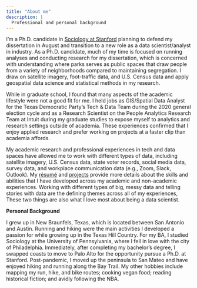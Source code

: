 ```yaml
---
title: "About me"
description: |
  Professional and personal background
---
```


I'm a Ph.D. candidate in [Sociology at Stanford](https://sociology.stanford.edu/people/francine-stephens) planning to defend my dissertation in August and transition to a new role as a data scientist/analyst in industry. As a Ph.D. candidate, much of my time is focused on running analyses and conducting research for my dissertation, which is concerned with understanding where parks serves as public spaces that draw people from a variety of neighborhoods compared to maintaining segregation. I draw on satellite imagery, foot-traffic data, and U.S. Census data and apply geospatial data science and statistical methods in my research. 

While in graduate school, I found that many aspects of the academic lifestyle were not a good fit for me. I held jobs as GIS/Spatial Data Analyst for the Texas Democratic Party's Tech & Data Team during the 2020 general election cycle and as a Research Scientist on the People Analytics Research Team at Intuit during my graduate studies to expose myself to analytics and research settings outside of academia. These experiences confirmed that I enjoy applied research and prefer working on projects at a faster clip than academia affords.  

My academic research and professional experiences in tech and data spaces have allowed me to work with different types of data, including satellite imagery, U.S. Census data, state voter records, social media data, survey data, and workplace communication data (e.g., Zoom, Slack, Outlook). My [résumé](resume.pdf) and [projects](projects.html) provide more details about the skills and abilities that I have developed across my academic and non-academic experiences. Working with different types of big, messy data and telling stories with data are the defining themes across all of my experiences, These two things are also what I love most about being a data scientist.


**Personal Background**

I grew up in New Braunfels, Texas, which is located between San Antonio and Austin. Running and hiking were the main activities I developed a passion for while growing up in the Texas Hill Country. For my BA, I studied Sociology at the University of Pennsylvania, where I fell in love with the city of Philadelphia. Immediately, after completing my bachelor’s degree, I swapped coasts to move to Palo Alto for the opportunity pursue a Ph.D. at Stanford. Post-pandemic, I moved up the peninsula to San Mateo and have enjoyed hiking and running along the Bay Trail. My other hobbies include mapping my run, hike, and bike routes; cooking vegan food; reading historical fiction; and avidly following the NBA.

